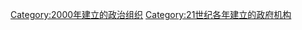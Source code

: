 {{Cat topic in year|topic=建立政府機構|year=2000}}

[[Category:2000年建立的政治组织|Category:2000年建立的政治组织]]
[[Category:21世纪各年建立的政府机构|Category:21世纪各年建立的政府机构]]